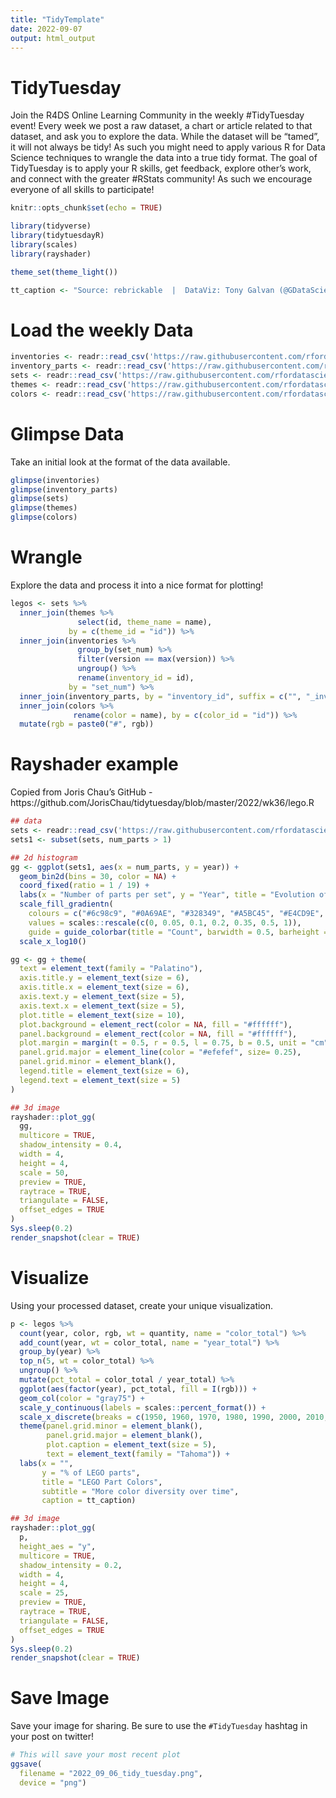 ```yaml
---
title: "TidyTemplate"
date: 2022-09-07
output: html_output
---
```


# TidyTuesday

Join the R4DS Online Learning Community in the weekly #TidyTuesday event!
Every week we post a raw dataset, a chart or article related to that dataset, and ask you to explore the data.
While the dataset will be “tamed”, it will not always be tidy! As such you might need to apply various R for Data Science techniques to wrangle the data into a true tidy format.
The goal of TidyTuesday is to apply your R skills, get feedback, explore other’s work, and connect with the greater #RStats community!
As such we encourage everyone of all skills to participate!

```r

knitr::opts_chunk$set(echo = TRUE)

library(tidyverse)
library(tidytuesdayR)
library(scales)
library(rayshader)

theme_set(theme_light())

tt_caption <- "Source: rebrickable  |  DataViz: Tony Galvan (@GDataScience1) #TidyTuesday"

```

# Load the weekly Data


```r

inventories <- readr::read_csv('https://raw.githubusercontent.com/rfordatascience/tidytuesday/master/data/2022/2022-09-06/inventories.csv.gz')
inventory_parts <- readr::read_csv('https://raw.githubusercontent.com/rfordatascience/tidytuesday/master/data/2022/2022-09-06/inventory_parts.csv.gz')
sets <- readr::read_csv('https://raw.githubusercontent.com/rfordatascience/tidytuesday/master/data/2022/2022-09-06/sets.csv.gz')
themes <- readr::read_csv('https://raw.githubusercontent.com/rfordatascience/tidytuesday/master/data/2022/2022-09-06/themes.csv.gz')
colors <- readr::read_csv('https://raw.githubusercontent.com/rfordatascience/tidytuesday/master/data/2022/2022-09-06/colors.csv.gz')

```


# Glimpse Data

Take an initial look at the format of the data available.

```r

glimpse(inventories)
glimpse(inventory_parts)
glimpse(sets)
glimpse(themes)
glimpse(colors)

```

# Wrangle

Explore the data and process it into a nice format for plotting!

```r

legos <- sets %>%
  inner_join(themes %>%
               select(id, theme_name = name), 
             by = c(theme_id = "id")) %>%
  inner_join(inventories %>%
               group_by(set_num) %>%
               filter(version == max(version)) %>%
               ungroup() %>%
               rename(inventory_id = id),
             by = "set_num") %>%
  inner_join(inventory_parts, by = "inventory_id", suffix = c("", "_inventory")) %>%
  inner_join(colors %>%
              rename(color = name), by = c(color_id = "id")) %>%
  mutate(rgb = paste0("#", rgb))

```

# Rayshader example

Copied from Joris Chau's GitHub - https://github.com/JorisChau/tidytuesday/blob/master/2022/wk36/lego.R

```r

## data
sets <- readr::read_csv('https://raw.githubusercontent.com/rfordatascience/tidytuesday/master/data/2022/2022-09-06/sets.csv.gz')
sets1 <- subset(sets, num_parts > 1) 

## 2d histogram
gg <- ggplot(sets1, aes(x = num_parts, y = year)) + 
  geom_bin2d(bins = 30, color = NA) +
  coord_fixed(ratio = 1 / 19) +
  labs(x = "Number of parts per set", y = "Year", title = "Evolution of LEGO number of parts per set") + 
  scale_fill_gradientn(
    colours = c("#6c98c9", "#0A69AE", "#328349", "#A5BC45", "#E4CD9E", "#F2CD37", "#C91A09"),
    values = scales::rescale(c(0, 0.05, 0.1, 0.2, 0.35, 0.5, 1)),
    guide = guide_colorbar(title = "Count", barwidth = 0.5, barheight = 2, nbin = 5, label.position = "left")) +
  scale_x_log10()

gg <- gg + theme(    
  text = element_text(family = "Palatino"),
  axis.title.y = element_text(size = 6),
  axis.title.x = element_text(size = 6),
  axis.text.y = element_text(size = 5),
  axis.text.x = element_text(size = 5),
  plot.title = element_text(size = 10),
  plot.background = element_rect(color = NA, fill = "#ffffff"),
  panel.background = element_rect(color = NA, fill = "#ffffff"),
  plot.margin = margin(t = 0.5, r = 0.5, l = 0.75, b = 0.5, unit = "cm"),
  panel.grid.major = element_line(color = "#efefef", size= 0.25),
  panel.grid.minor = element_blank(),
  legend.title = element_text(size = 6),
  legend.text = element_text(size = 5)
)

## 3d image
rayshader::plot_gg(
  gg,
  multicore = TRUE,
  shadow_intensity = 0.4,
  width = 4,
  height = 4,
  scale = 50,
  preview = TRUE,
  raytrace = TRUE,
  triangulate = FALSE,
  offset_edges = TRUE
)
Sys.sleep(0.2)
render_snapshot(clear = TRUE)

```

# Visualize

Using your processed dataset, create your unique visualization.

```r

p <- legos %>%
  count(year, color, rgb, wt = quantity, name = "color_total") %>%
  add_count(year, wt = color_total, name = "year_total") %>%
  group_by(year) %>%
  top_n(5, wt = color_total) %>%
  ungroup() %>%
  mutate(pct_total = color_total / year_total) %>%
  ggplot(aes(factor(year), pct_total, fill = I(rgb))) +
  geom_col(color = "gray75") +
  scale_y_continuous(labels = scales::percent_format()) +
  scale_x_discrete(breaks = c(1950, 1960, 1970, 1980, 1990, 2000, 2010, 2020)) +
  theme(panel.grid.minor = element_blank(),
        panel.grid.major = element_blank(),
        plot.caption = element_text(size = 5),
        text = element_text(family = "Tahoma")) +
  labs(x = "",
       y = "% of LEGO parts",
       title = "LEGO Part Colors",
       subtitle = "More color diversity over time",
       caption = tt_caption)

## 3d image
rayshader::plot_gg(
  p,
  height_aes = "y",
  multicore = TRUE,
  shadow_intensity = 0.2,
  width = 4,
  height = 4,
  scale = 25,
  preview = TRUE,
  raytrace = TRUE,
  triangulate = FALSE,
  offset_edges = TRUE
)
Sys.sleep(0.2)
render_snapshot(clear = TRUE)

```


# Save Image

Save your image for sharing. Be sure to use the `#TidyTuesday` hashtag in your post on twitter! 

```r

# This will save your most recent plot
ggsave(
  filename = "2022_09_06_tidy_tuesday.png",
  device = "png")

```
